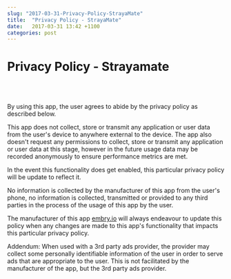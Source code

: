 ```yaml
---
slug: "2017-03-31-Privacy-Policy-StrayaMate"
title:  "Privacy Policy - StrayaMate"
date:   2017-03-31 13:42 +1100
categories: post
---
```


<div className="blogText">

# Privacy Policy - Strayamate
<br/>
<br/>

By using  this app, the user agrees to abide by the privacy policy as described below.

This app does not collect, store or transmit any application or user data from the user's device to anywhere external to the device. The app also doesn't request any permissions to collect, store or transmit any application or user data at this stage, however in the future usage data may be recorded anonymously to ensure performance metrics are met.

In the event this functionality does get enabled, this particular privacy policy will be update to reflect it.

No information is collected by the manufacturer of this app from the user's phone, no information is collected, transmitted or provided to any third parties in the process of the usage of this app by the user.

The manufacturer of this app [embry.io](http://embry.io) will always endeavour to update this policy when any changes are made to this app's functionality that impacts this particular privacy policy.

Addendum: When used with a 3rd party ads provider, the provider may collect some personally identifiable information of the user in order to serve ads that are appropriate to the user. This is not facilitated by the manufacturer of the app, but the 3rd party ads provider.

</div>